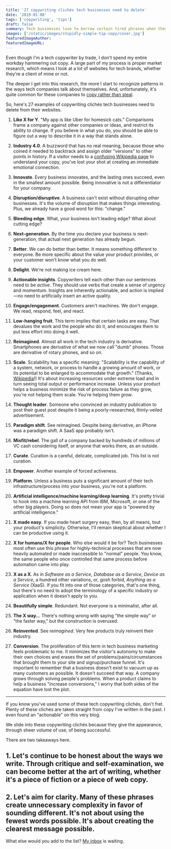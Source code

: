 ```yaml
---
title: '27 copywriting clichés tech businesses need to delete'
date: '2019-01-08'
tags: ['copywriting', 'tips']
draft: false
summary: Tech businesses love to borrow certain tired phrases when they talk about themselves. Here's some of my worst offenders in 2019 so you know what not to say.
images: ['/static/images/stupidly-simple-tip-copy/cover.jpg']
featuredImageAuthor:
featuredImageURL:
---
```


Even though I'm a tech copywriter by trade, I don't spend my entire workday hammering out copy. A large part of my process is proper market research, which means I look at a lot of websites for tech brands, whether they're a client of mine or not.

The deeper I get into this research, the more I start to recognize patterns in the ways tech companies talk about themselves. And, unfortunately, it's quite common for these companies to [copy rather than steal](/articles/stupidly-simple-tip-copy/).

So, here's 27 examples of copywriting clichés tech businesses need to delete from their websites.

1. **Like X for Y**. "My app is like Uber for homesick cats." Comparisons frame a company against other companies or ideas, and restrict its ability to change. If you believe in what you do, you should be able to figure out a way to describe it in a way that stands alone.

2. **Industry 4.0**. A buzzword that has no real meaning, because those who coined it needed to backtrack and assign older "versions" to other points in history. If a visitor needs to a [confusing Wikipedia page](https://en.wikipedia.org/wiki/Industry_4.0) to understand your copy, you've lost your shot at creating an immediate emotional connection.

3. **Innovate**. Every business innovates, and the lasting ones succeed, even in the smallest amount possible. Being innovative is not a differentiator for your company.

4. **Disruption/disruptive**. A business can't exist without disrupting other businesses. It's the volume of disruption that makes things interesting. Plus, we already have a good word for this: "change."

5. **Bleeding edge**. What, your business isn't leading edge? What about cutting edge?

6. **Next-generation**. By the time you declare your business is next-generation, that actual next generation has already begun.

7. **Better**. We can do better than better. It means something different to everyone. Be more specific about the value your product provides, or your customer won't know what you do well.

8. **Delight**. We're not making ice cream here.

9. **Actionable insights**. Copywriters tell each other than our sentences need to be _active_. They should use verbs that create a sense of urgency and momentum. Insights are inherently actionable, and action is implied—no need to artificially insert an active quality.

10. **Engage/engagement**. Customers aren't machines. We don't engage. We read, respond, feel, and react.

11. **Low-hanging fruit**. This term implies that certain tasks are easy. That devalues the work and the people who do it, and encourages them to put less effort into doing it well.

12. **Reimagined**. Almost all work in the tech industry is derivative. Smartphones are derivative of what we now call "dumb" phones. Those are derivative of rotary phones, and so on.

13. **Scale**. Scalability has a specific meaning: "Scalability is the capability of a system, network, or process to handle a growing amount of work, or its potential to be enlarged to accommodate that growth." (Thanks, [Wikipedia](https://en.wikipedia.org/wiki/Scalability)!) It's about increasing resources under extreme load and in turn seeing total output or performance increase. Unless your product helps a business minimize the risk of process failure as they grow, you're not helping them scale. You're helping them _grow_.

14. **Thought leader**. Someone who convinced an industry publication to post their guest post despite it being a poorly-researched, thinly-veiled advertisement.

15. **Paradigm shift**. See reimagined. Despite being derivative, an iPhone was a paradigm shift. A SaaS app probably isn't.

16. **Misfit/rebel**. The gall of a company backed by hundreds of millions of VC cash considering itself, or anyone that works there, as an outside.

17. **Curate**. Curation is a careful, delicate, complicated job. This list is not curation.

18. **Empower**. Another example of forced activeness.

19. **Platform**. Unless a business puts a significant amount of their tech infrastructure/process into your business, you're not a platform.

20. **Artificial intelligence/machine learning/deep learning**. It's pretty trivial to hook into a machine learning API from IBM, Microsoft, or one of the other big players. Doing so does not mean your app is "powered by artificial intelligence."

21. **X made easy**. If you made heart surgery easy, then, by all means, tout your product's simplicity. Otherwise, I'll remain skeptical about whether I can be productive using it.

22. **X for humans/X for people**. Who else would it be for? Tech businesses most often use this phrase for highly-technical processes that are now heavily automated or made inaccessible to "normal" people. You know, the same people who once controlled that same process before automation came into play.

23. **X as a X**. As in _Software as a Service_, _Database as a Service_, _Device as a Service_, a hundred other variations, or, gosh forbid, _Anything as a Service_ (XaaS). If you fit into one of those categories, that's one thing, but there's no need to adopt the terminology of a specific industry or application when it doesn't apply to you.

24. **Beautifully simple**. Redundant. Not everyone is a minimalist, after all.

25. **The X way..**. There's nothing wrong with saying "the simple way" or "the faster way," but the construction is overused.

26. **Reinvented**. See _reimagined_. Very few products truly reinvent their industry.

27. **Conversion**. The proliferation of this term in tech business marketing feels problematic to me. It minimizes the visitor's autonomy to make their own choices and erases the set of problems/pains/circumstances that brought them to your site and signup/purchase funnel. It's important to remember that a business doesn't exist to vacuum up as many customers as possible. It doesn't succeed that way. A company grows through solving people's problems. When a product claims to help a business "increase conversions," I worry that both sides of the equation have lost the plot.

---

If you know you've used some of these tech copywriting clichés, don't fret. Plenty of these clichés are taken straight from copy I've written in the past. I even found an "actionable" on this very blog.

We slide into these copywriting clichés because they give the appearance, through sheer volume of use, of being successful.

There are two takeaways here.

## 1. Let's continue to be honest about the ways we write. Through critique and self-examination, we can become better at the art of writing, whether it's a piece of fiction or a piece of web copy.

## 2. Let's aim for clarity. Many of these phrases create unnecessary complexity in favor of sounding different. It's not about using the fewest words possible. It's about creating the clearest message possible.

What else would you add to the list? [My inbox](mailto:j@joelhans.com) is waiting.
